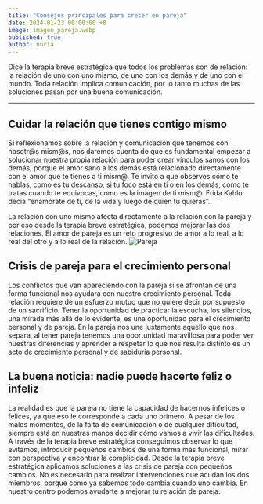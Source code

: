 ```yaml
---
title: "Consejos principales para crecer en pareja"
date: 2024-01-23 00:00:00 +0
image: imagen_pareja.webp
published: true
author: nuria
---
```


Dice la terapia breve estratégica que todos los problemas son de relación: la relación de uno
con uno mismo, de uno con los demás y de uno con el mundo. Toda relación implica
comunicación, por lo tanto muchas de las soluciones pasan por una buena comunicación.

---

## Cuidar la relación que tienes contigo mismo

Si reflexionamos sobre la relación y comunicación que tenemos con nosotr@s mism@s, nos daremos cuenta de que es fundamental empezar a solucionar nuestra propia relación para poder crear vínculos sanos con los demás, porque el amor sano a los demás está relacionado directamente con el amor que te tienes a ti mism@. Te invito a que observes cómo te hablas, como es tu descanso, si tu foco está en ti o en los demás, como te tratas cuando te equivocas, como es la imagen de ti mism@. Frida Kahlo decía “enamórate de ti, de la vida y luego de quien tú quieras”.

La relación con uno mismo afecta directamente a la relación con la pareja y por eso desde la terapia breve estratégica, podemos mejorar las dos relaciones. El amor de pareja es un reto progresivo de amor a lo real, a lo real del otro y a lo real de la relación.
![Pareja](foto_pareja2.webp)

## Crisis de pareja para el crecimiento personal

Los conflictos que van apareciendo con la pareja si se afrontan de una forma funcional nos ayudará con nuestro crecimiento personal. Toda relación requiere de un esfuerzo mutuo que no quiere decir por supuesto de un sacrificio. Tener la oportunidad de practicar la escucha, los silencios, una mirada más allá de lo evidente, es una oportunidad para el crecimiento personal y de pareja.
En la pareja nos une justamente aquello que nos separa, al tener pareja tenemos una oportunidad maravillosa para poder ver nuestras diferencias y aprender a respetar lo que nos resulta distinto es un acto de crecimiento personal y de sabiduría personal.

## La buena noticia: nadie puede hacerte feliz o infeliz

La realidad es que la pareja no tiene la capacidad de hacernos infelices o felices, ya que eso le corresponde a cada uno primero. A pesar de los malos momentos, de la falta de comunicación o de cualquier dificultad, siempre está en nuestras manos decidir cómo vamos a vivir las dificultades.
A través de la terapia breve estratégica conseguimos observar lo que evitamos, introducir pequeños cambios de una forma más funcional, mirar con perspectiva y encontrar la complicidad.
Desde la terapia breve estratégica aplicamos soluciones a las crisis de pareja con pequeños cambios. No es necesario para realizar intervenciones que acudan los dos miembros, porque como ya sabemos todo cambia cuando uno cambia. En nuestro centro podemos ayudarte a mejorar tu relación de pareja.
